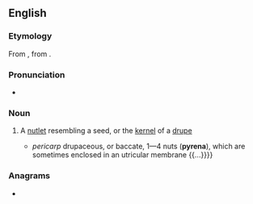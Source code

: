 ==English==

===Etymology===
From {{der|en|NL.|pyrēna}}, from {{der|en|grc|πυρήν||stone (of fruit)}}.

===Pronunciation===
* {{IPA|en|/paɪˈɹiːnə/}}

===Noun===
{{en-noun|pyrenae}}

# {{lb|en|botany}} A [[nutlet]] resembling a seed, or the [[kernel]] of a [[drupe]]
#* {{quote-book|en|year=1848|author=Samuel Frederick Gray|title=Gray's Supplement to the Pharmacopoeia|passage={{...}} ''pericarp'' drupaceous, or baccate, 1—4 nuts ('''pyrena'''), which are sometimes enclosed in an utricular membrane {{...}}}}

===Anagrams===
* {{anagrams|en|a=aenpry|napery|penary}}